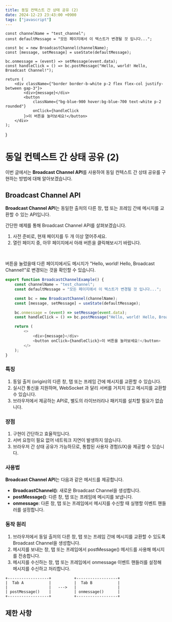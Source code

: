 ```yaml
---
title: 동일 컨텍스트 간 상태 공유 (2)
date: 2024-12-23 23:43:00 +0900
tags: ["javascript"]
---
```



	const channelName = "test_channel";
	const defaultMessage = "모든 페이지에서 이 텍스트가 변경될 것 입니다...";

	const bc = new BroadcastChannel(channelName);
	const [message, setMessage] = useState(defaultMessage);

	bc.onmessage = (event) => setMessage(event.data);
	const handleClick = () => bc.postMessage("Hello, world! Hello, Broadcast Channel!");

	return (
		<div className={"border border-b-white p-2 flex flex-col justify-between gap-3"}>
			<div>{message}</div>
			<button
				className={"bg-blue-900 hover:bg-blue-700 text-white p-2 rounded"}
				onClick={handleClick
			}>이 버튼을 눌러보세요!</button>
		</div>
	);
}

# 동일 컨텍스트 간 상태 공유 (2)

이번 글에서는 **Broadcast Channel API**를 사용하여 동일 컨텍스트 간 상태 공유를 구현하는 방법에 대해 알아보겠습니다.

## Broadcast Channel API

**Broadcast Channel API**는 동일한 출처의 다른 창, 탭 또는 프레임 간에 메시지를 교환할 수 있는 API입니다.

간단한 예제를 통해 Broadcast Channel API를 살펴보겠습니다.

1. 사전 준비로, 현재 페이지를 두 개 이상 열어주세요.
2. 열린 페이지 중, 아무 페이지에서 아래 버튼을 클릭해보시기 바랍니다.
<br />

<BroadcastChannelExample />

버튼을 눌렀을때 다른 페이지에서도 메시지가 "Hello, world! Hello, Broadcast Channel!"로 변경되는 것을 확인할 수 있습니다.

```javascript filename="BroadcastChannelExample.tsx" copy
export function BroadcastChannelExample() {
	const channelName = "test_channel";
	const defaultMessage = "모든 페이지에서 이 텍스트가 변경될 것 입니다...";

	const bc = new BroadcastChannel(channelName);
	const [message, setMessage] = useState(defaultMessage);

	bc.onmessage = (event) => setMessage(event.data);
	const handleClick = () => bc.postMessage("Hello, world! Hello, Broadcast Channel!");

	return (
		<>
			<div>{message}</div>
			<button onClick={handleClick}>이 버튼을 눌러보세요!</button>
		</>
	);
}
```

### 특징

1. 동일 출저 (origin)의 다른 창, 탭 또는 프레임 간에 메시지를 교환할 수 있습니다.
2. 실시간 통신을 지원하며, WebSocket 과 달리 서버를 거치지 않고 메시지를 교환할 수 있습니다.
3. 브라우저에서 제공하는 API로, 별도의 라이브러리나 패키지를 설치할 필요가 없습니다.

### 장점

1. 구현이 간단하고 효율적입니다.
2. 서버 요청이 필요 없어 네트워크 지연이 발생하지 않습니다.
3. 브라우저 간 상태 공유가 가능하므로, 통합된 사용자 경험(UX)을 제공할 수 있습니다.

### 사용법

**Broadcast Channel API**는 다음과 같은 메서드를 제공합니다.

- **BroadcastChannel()**: 새로운 Broadcast Channel을 생성합니다.
- **postMessage()**: 다른 창, 탭 또는 프레임에 메시지를 보냅니다.
- **onmessage**: 다른 창, 탭 또는 프레임에서 메시지를 수신할 때 실행할 이벤트 핸들러를 설정합니다.

### 동작 원리

1. 브라우저에서 동일 출저의 다른 창, 탭 또는 프레임 간에 메시지를 교환할 수 있도록 Broadcast Channel을 생성합니다.
2. 메시지를 보내는 창, 탭 또는 프레임에서 postMessage() 메서드를 사용해 메시지를 전송합니다.
3. 메시지를 수신하는 창, 탭 또는 프레임에서 onmessage 이벤트 핸들러를 설정해 메시지를 수신하고 처리합니다.

```plantext
+------------------+          +------------------+
|  Tab A           |          |  Tab B           |
|                  |   --->   |                  |
| postMessage()    |          | onmessage()      |
+------------------+          +------------------+
```

## 제한 사항